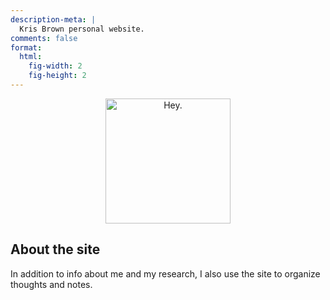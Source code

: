 ```yaml
---
description-meta: |
  Kris Brown personal website.
comments: false
format:
  html:
    fig-width: 2
    fig-height: 2
---
```


<p align="center">
<img src="images/cover.jpeg" alt="Hey." style="width:200px;"/>
</p>


## About the site

In addition to info about me and my research, I also use the site to organize 
thoughts and notes.
